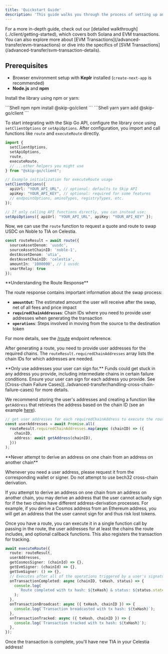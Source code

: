 ```yaml
---
title: 'Quickstart Guide'
description: 'This guide walks you through the process of setting up and using the Skip Go Client to perform a cross-chain from USDC on Noble to TIA on Celestia.'
---
```


<Info>
  For a more in-depth guide, check out our [detailed walkthrough](../client/getting-started), which covers both Solana and EVM transactions. You can also explore more about [EVM Transactions](/advanced-transfer/evm-transactions) or dive into the specifics of [SVM Transactions](/advanced-transfer/svm-transaction-details).
</Info>

## Prerequisites

- Browser environment setup with **Keplr** installed (`create-next-app` is recommended) 
- **Node.js** and **npm** 


<Steps>
<Step title="Install Library">

Install the library using npm or yarn:

<CodeGroup>
```Shell npm
npm install @skip-go/client
```
```Shell yarn
yarn add @skip-go/client
```
</CodeGroup>


</Step> <Step title="Initialize Client">

To start integrating with the Skip Go API, configure the library once using `setClientOptions` or `setApiOptions`. After configuration, you import and call functions like `route` and `executeRoute` directly.


```ts
import {
  setClientOptions,
  setApiOptions,
  route,
  executeRoute,
  // ...other helpers you might use
} from "@skip-go/client";

// Example initialization for executeRoute usage
setClientOptions({
  apiUrl: "YOUR_API_URL", // optional: defaults to Skip API
  apiKey: "YOUR_API_KEY", // optional: required for some features
  // endpointOptions, aminoTypes, registryTypes, etc.
});

// If only calling API functions directly, you can instead use:
setApiOptions({ apiUrl: "YOUR_API_URL", apiKey: "YOUR_API_KEY" });
```
</Step>

<Step title="Get a Route">

Now, we can use the `route` function to request a quote and route to swap USDC on Noble to TIA on Celestia.

```ts
const routeResult = await route({
  sourceAssetDenom: 'uusdc',
  sourceAssetChainID: 'noble-1',
  destAssetDenom: 'utia',
  destAssetChainID: 'celestia',
  amountIn: '1000000', // 1 uusdc
  smartRelay: true
});
```

<Info>
 **Understanding the Route Response**

The route response contains important information about the swap process:

- **`amountOut`**: The estimated amount the user will receive after the swap, net of all fees and price impact
- **`requiredChainAddresses`**: Chain IDs where you need to provide user addresses when generating the transaction
- **`operations`**: Steps involved in moving from the source to the destination token

For more details, see the [/route](/api-reference/prod/fungible/post-v2fungibleroute) endpoint reference.

</Info>

</Step> <Step title="Get Required Addresses">

After generating a route, you need to provide user addresses for the required chains. The `routeResult.requiredChainAddresses` array lists the chain IDs for which addresses are needed.

 <Warning>
 **Only use addresses your user can sign for.**
 Funds could get stuck in any address you provide, including intermediate chains in certain failure conditions. Ensure your user can sign for each address you provide. 
See [Cross-chain Failure Cases](../advanced-transfer/handling-cross-chain-failure-cases) for more details.
</Warning>

We recommend storing the user's addresses and creating a function like `getAddress` that retrieves the address based on the chain ID (see an example [here](https://github.com/skip-mev/skip-go-example/blob/c55d9208bb46fbf1a4934000e7ec4196d8ccdca4/pages/index.tsx#L99)). 

```ts
// get user addresses for each requiredChainAddress to execute the route
const userAddresses = await Promise.all(
  routeResult.requiredChainAddresses.map(async (chainID) => ({
    chainID,
    address: await getAddress(chainID),
  }))
);
```

<Warning>
 **Never attempt to derive an address on one chain from an address on another chain**

Whenever you need a user address, please request it from the corresponding wallet or signer. Do not attempt to use bech32 cross-chain derivation.

If you attempt to derive an address on one chain from an address on another chain, you may derive an address that the user cannot actually sign for if the two chains have different address-derivation processes. For example, if you derive a Cosmos address from an Ethereum address, you will get an address that the user cannot sign for and thus risk lost tokens.

</Warning>

</Step> <Step title="Execute the Route">

Once you have a route, you can execute it in a single function call by passing in the route, the user addresses for at least the chains the route includes, and optional callback functions. This also registers the transaction for tracking.

```ts
await executeRoute({
  route: routeResult,
  userAddresses,
  getCosmosSigner: (chainId) => {},
  getEvmSigner: (chainId) => {},
  getSvmSigner: () => {},
  // Executes after all of the operations triggered by a user's signature complete.
  onTransactionCompleted: async (chainID, txHash, status) => {
    console.log(
      `Route completed with tx hash: ${txHash} & status: ${status.state}`
    );
  },
  onTransactionBroadcast: async ({ txHash, chainID }) => {
    console.log(`Transaction broadcasted with tx hash: ${txHash}`);
  },
  onTransactionTracked: async ({ txHash, chainID }) => {
    console.log(`Transaction tracked with tx hash: ${txHash}`);
  },
});
```

Once the transaction is complete, you'll have new TIA in your Celestia address!


</Step> </Steps>